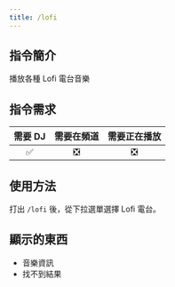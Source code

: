 ```yaml
---
title: /lofi
---
```


## 指令簡介
<Info>
播放各種 Lofi 電台音樂
</Info>

## 指令需求
| 需要 DJ |	需要在頻道 | 需要正在播放 |
| :-----: | :-------: | :---------: |
|   ✅   |    ❎     |     ❎      |

## 使用方法
打出 `/lofi` 後，從下拉選單選擇 Lofi 電台。

## 顯示的東西
- 音樂資訊
- 找不到結果